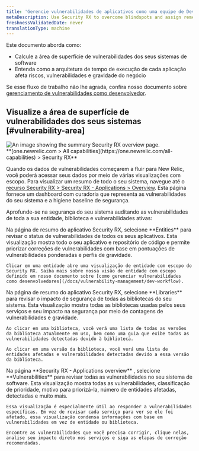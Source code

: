 ```yaml
---
title: 'Gerencie vulnerabilidades de aplicativos como uma equipe de DevSecOps, plataforma ou segurança'
metaDescription: Use Security RX to overcome blindspots and assign remediation to developers as a security team.
freshnessValidatedDate: never
translationType: machine
---
```


Este documento aborda como:

* Calcule a área de superfície de vulnerabilidades dos seus sistemas de software
* Entenda como a arquitetura de tempo de execução de cada aplicação afeta riscos, vulnerabilidades e gravidade do negócio

Se esse fluxo de trabalho não lhe agrada, confira nosso documento sobre [gerenciamento de vulnerabilidades como desenvolvedor](/docs/vulnerability-management/dev-workflow).

## Visualize a área de superfície de vulnerabilidades dos seus sistemas [#vulnerability-area]

<img title="Security RX overview" alt="An image showing the summary Security RX overview page." src="/images/security_app-overview.webp" />

<figcaption>
  <DNT>
    **[one.newrelic.com &gt; All capabilities](https://one.newrelic.com/all-capabilities) &gt; Security RX**
  </DNT>
</figcaption>

Quando os dados de vulnerabilidades começarem a fluir para New Relic, você poderá acessar seus dados por meio de várias visualizações com escopo. Para visualizar um resumo de todo o seu sistema, navegue até o [recurso Security RX &gt; Security RX - Applications &gt; Overview](https://one.newrelic.com/vulnerability-management/apm-summary). Esta página fornece um dashboard com curadoria que representa as vulnerabilidades do seu sistema e a higiene baseline de segurança.

Aprofunde-se na segurança do seu sistema auditando as vulnerabilidades de toda a sua entidade, biblioteca e vulnerabilidades ativas:

<CollapserGroup>
  <Collapser className="freq-link" id="entity" title="Gerencie vulnerabilidades para toda a sua entidade">
    Na página de resumo do aplicativo Security RX, selecione <DNT>**Entities**</DNT> para revisar o status de vulnerabilidades de todos os seus aplicativos. Esta visualização mostra todo o seu aplicativo e repositório de código e permite priorizar correções de vulnerabilidades com base em pontuações de vulnerabilidades ponderadas e perfis de gravidade.

    Clicar em uma entidade abre uma visualização de entidade com escopo do Security RX. Saiba mais sobre nossa visão de entidade com escopo definido em nosso documento sobre [como gerenciar vulnerabilidades como desenvolvedores](/docs/vulnerability-management/dev-workflow).
  </Collapser>

  <Collapser className="freq-link" id="library" title="Entenda o impacto da segurança da biblioteca">
    Na página de resumo do aplicativo Security RX, selecione <DNT>**Libraries**</DNT> para revisar o impacto de segurança de todas as bibliotecas do seu sistema. Esta visualização mostra todas as bibliotecas usadas pelos seus serviços e seu impacto na segurança por meio de contagens de vulnerabilidades e gravidade.

    Ao clicar em uma biblioteca, você verá uma lista de todas as versões da biblioteca atualmente em uso, bem como uma guia que exibe todas as vulnerabilidades detectadas devido à biblioteca.

    Ao clicar em uma versão da biblioteca, você verá uma lista de entidades afetadas e vulnerabilidades detectadas devido a essa versão da biblioteca.
  </Collapser>

  <Collapser className="freq-link" id="vuln" title="Gerenciar vulnerabilidades específicas">
    Na página <DNT>**Security RX - Applications overview**</DNT> , selecione <DNT>**Vulnerabilities**</DNT> para revisar todas as vulnerabilidades no seu sistema de software. Esta visualização mostra todas as vulnerabilidades, classificação de prioridade, motivo para priorizá-la, número de entidades afetadas, detectadas e muito mais.

    Essa visualização é especialmente útil ao responder a vulnerabilidades específicas. Em vez de revisar cada serviço para ver se ele foi afetado, essa visualização condensa informações com base em vulnerabilidades em vez de entidade ou biblioteca.

    Encontre as vulnerabilidades que você precisa corrigir, clique nelas, analise seu impacto direto nos serviços e siga as etapas de correção recomendadas.
  </Collapser>
</CollapserGroup>